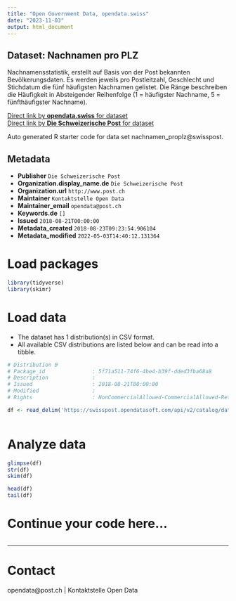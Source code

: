 ```yaml
---
title: "Open Government Data, opendata.swiss"
date: "2023-11-03"
output: html_document
---
```


## Dataset: Nachnamen pro PLZ

Nachnamensstatistik, erstellt auf Basis von der Post bekannten Bevölkerungsdaten. Es werden jeweils pro Postleitzahl, Geschlecht und Stichdatum die fünf häufigsten Nachnamen gelistet. Die Ränge beschreiben die Häufigkeit in Absteigender Reihenfolge (1 = häufigster Nachname, 5 = fünfthäufigster Nachname).

[Direct link by **opendata.swiss** for dataset](https://opendata.swiss/de/dataset/nachnamen-pro-plz)<br>
[Direct link by **Die Schweizerische Post** for dataset](https://swisspost.opendatasoft.com/explore/dataset/nachnamen_proplz)

Auto generated R starter code for data set nachnamen_proplz@swisspost.

## Metadata

- **Publisher** `Die Schweizerische Post`
- **Organization.display_name.de** `Die Schweizerische Post`
- **Organization.url** `http://www.post.ch`
- **Maintainer** `Kontaktstelle Open Data`
- **Maintainer_email** `opendata@post.ch`
- **Keywords.de** `[]`
- **Issued** `2018-08-21T00:00:00`
- **Metadata_created** `2018-08-23T09:23:54.906104`
- **Metadata_modified** `2022-05-03T14:40:12.131364`


# Load packages

```r

library(tidyverse)
library(skimr)

```

# Load data

-   The dataset has 1 distribution(s) in CSV format.
-   All available CSV distributions are listed below and can be read into a tibble.

```r

# Distribution 0
# Package_id               : 5f71a511-74f6-4be4-b39f-dded3fba68a8
# Description              : 
# Issued                   : 2018-08-21T00:00:00
# Modified                 : 
# Rights                   : NonCommercialAllowed-CommercialAllowed-ReferenceRequired

df <- read_delim('https://swisspost.opendatasoft.com/api/v2/catalog/datasets/nachnamen_proplz/exports/csv')



```

# Analyze data

```r

glimpse(df)
str(df)
skim(df)

head(df)
tail(df)

```

# Continue your code here...

```r

```

------------------------------------------------------------------------

# Contact

opendata@post.ch | Kontaktstelle Open Data
